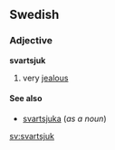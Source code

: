 ==Swedish==
{{sv-mermest|svartsjuk|svartsjukt|svartsjuke|svartsjuka}}
===Adjective===
'''svartsjuk'''

# very [[jealous]]

====See also====
*[[svartsjuka#Noun|svartsjuka]] (''as a noun'')
[[sv:svartsjuk]]